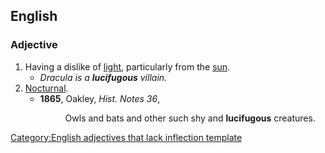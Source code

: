 ==English==

===Adjective===
{{infl|en|adjective}}[[Category:English adjectives that lack inflection template]]

# Having a dislike of [[light]], particularly from the [[sun]].
#* ''Dracula is a '''lucifugous''' villain.''
# [[Nocturnal]].
#* '''1865''', Oakley, ''Hist. Notes 36'',
#*: Owls and bats and other such shy and '''lucifugous''' creatures.